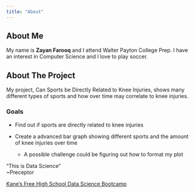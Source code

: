 ```yaml
---
title: "About"
---
```


## About Me

My name is **Zayan Farooq** and I attend Walter Payton College Prep. I have an interest in Computer Science and I love to play soccer.

## About The Project

My project, Can Sports be Directly Related to Knee Injuries, shows many different types of sports and how over time may correlate to knee injuries.

### Goals

-   Find out if sports are directly related to knee injuries

-   Create a advanced bar graph showing different sports and the amount of knee injuries over time

    -   A possible challenge could be figuring out how to format my plot

"This is Data Science"\
\~Preceptor

[Kane's Free High School Data Science Bootcamp](https://bootcamp.davidkane.info)
